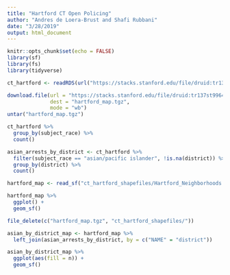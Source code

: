 ```yaml
---
title: "Hartford CT Open Policing"
author: "Andres de Loera-Brust and Shafi Rubbani"
date: "3/28/2019"
output: html_document
---
```


```r
knitr::opts_chunk$set(echo = FALSE)
library(sf)
library(fs)
library(tidyverse)
```


```r
ct_hartford <- readRDS(url("https://stacks.stanford.edu/file/druid:tr137st9964/tr137st9964_ct_hartford_2019_02_25.rds"))

download.file(url = "https://stacks.stanford.edu/file/druid:tr137st9964/tr137st9964_ct_hartford_shapefiles_2019_02_25.tgz", 
              dest = "hartford_map.tgz",
              mode = "wb")
untar("hartford_map.tgz")
```


```r
ct_hartford %>% 
  group_by(subject_race) %>%
  count()
```
```r
asian_arrests_by_district <- ct_hartford %>%
  filter(subject_race == "asian/pacific islander", !is.na(district)) %>%
  group_by(district) %>%
  count()


```

```r
hartford_map <- read_sf("ct_hartford_shapefiles/Hartford_Neighborhoods.shp") 

hartford_map %>%
  ggplot() +
  geom_sf()

file_delete(c("hartford_map.tgz", "ct_hartford_shapefiles/"))

```
```r
asian_by_district_map <- hartford_map %>%
  left_join(asian_arrests_by_district, by = c("NAME" = "district")) 

asian_by_district_map %>%
  ggplot(aes(fill = n)) +
  geom_sf()
```

